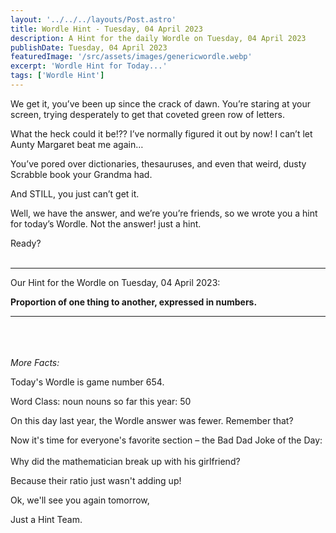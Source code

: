 ```yaml
---
layout: '../../../layouts/Post.astro'
title: Wordle Hint - Tuesday, 04 April 2023
description: A Hint for the daily Wordle on Tuesday, 04 April 2023
publishDate: Tuesday, 04 April 2023
featuredImage: '/src/assets/images/genericwordle.webp'
excerpt: 'Wordle Hint for Today...'
tags: ['Wordle Hint']
---
```


We get it, you’ve been up since the crack of dawn. You’re staring at your screen, trying desperately to get that coveted green row of letters. 

What the heck could it be!??
I’ve normally figured it out by now!
I can’t let Aunty Margaret beat me again… 

You’ve pored over dictionaries, thesauruses, and even that weird, dusty Scrabble book your Grandma had.

And STILL, you just can’t get it. 

Well, we have the answer, and we’re you’re friends, so we wrote you a hint for today’s Wordle.
Not the answer! just a hint. 

Ready?<br /><br />

----

Our Hint for the Wordle on Tuesday, 04 April 2023:

**Proportion of one thing to another, expressed in numbers.** 


----

<br /><br /><br />*More Facts:*

Today's Wordle is game number 654.

Word Class: noun nouns so far this year: 50 

On this day last year, the Wordle answer was fewer. Remember that? 

Now it's time for everyone's favorite section – the Bad Dad Joke of the Day:<br /><br />Why did the mathematician break up with his girlfriend?

Because their ratio just wasn't adding up! 

Ok, we'll see you again tomorrow, 

Just a Hint Team.
